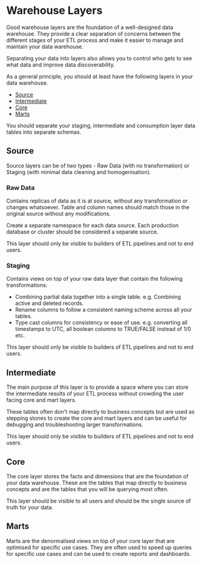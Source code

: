 # Warehouse Layers

Good warehouse layers are the foundation of a well-designed data warehouse.
They provide a clear separation of concerns between the different stages of your ETL process and
make it easier to manage and maintain your data warehouse.

Separating your data into layers also allows you to control who gets to see what data and improve data discoverability.

As a general principle, you should at least have the following layers in your data warehouse.

- [Source](#source)
- [Intermediate](#intermediate)
- [Core](#core)
- [Marts](#marts)

You should separate your staging, intermediate and consumption layer data tables into separate schemas.

## Source

Source layers can be of two types - Raw Data (with no transformation) or Staging (with minimal data cleaning and homogenisation).

### Raw Data

Contains replicas of data as it is at source, without any transformation or changes whatsoever.
Table and column names should match those in the original source without any modifications.

Create a separate namespace for each data source. Each production database or cluster should be considered a separate source.

This layer should only be visible to builders of ETL pipelines and not to end users.

### Staging

Contains views on top of your raw data layer that contain the following transformations:

- Combining partial data together into a single table. e.g. Combining active and deleted records.
- Rename columns to follow a consistent naming scheme across all your tables.
- Type cast columns for consistency or ease of use. e.g. converting all timestamps to UTC,
  all boolean columns to TRUE/FALSE instead of 1/0 etc.

This layer should only be visible to builders of ETL pipelines and not to end users.

## Intermediate

The main purpose of this layer is to provide a space where you can store the intermediate results of your ETL process without
crowding the user facing core and mart layers.

These tables often don't map directly to business concepts but are used as stepping stones to
create the core and mart layers and can be useful for debugging and troubleshooting larger transformations.

This layer should only be visible to builders of ETL pipelines and not to end users.

## Core

The core layer stores the facts and dimensions that are the foundation of your data warehouse.
These are the tables that map directly to business concepts and are the tables that you will be querying most often.

This layer should be visible to all users and should be the single source of truth for your data.

## Marts

Marts are the denormalised views on top of your core layer that are optimised for specific use cases.
They are often used to speed up queries for specific use cases and can be used to create reports and dashboards.

